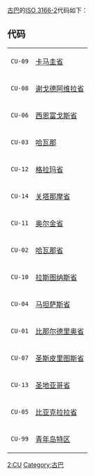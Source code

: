 [[古巴|古巴]]的[[ISO_3166-2|ISO 3166-2]]代码如下：
== 代码 ==
{|
|<code>CU-09</code>
|[[卡马圭省|卡马圭省]]
|-
|<code>CU-08</code>
|[[谢戈德阿维拉省|谢戈德阿维拉省]]
|-
|<code>CU-06</code>
|[[西恩富戈斯省|西恩富戈斯省]]
|-
|<code>CU-03</code>
|[[哈瓦那|哈瓦那]]
|-
|<code>CU-12</code>
|[[格拉玛省|格拉玛省]]
|-
|<code>CU-14</code>
|[[关塔那摩省|关塔那摩省]]
|-
|<code>CU-11</code>
|[[奥尔金省|奥尔金省]]
|-
|<code>CU-02</code>
|[[哈瓦那省|哈瓦那省]]
|-
|<code>CU-10</code>
|[[拉斯图纳斯省|拉斯图纳斯省]]
|-
|<code>CU-04</code>
|[[马坦萨斯省|马坦萨斯省]]
|-
|<code>CU-01</code>
|[[比那尔德里奥省|比那尔德里奥省]]
|-
|<code>CU-07</code>
|[[圣斯皮里图斯省|圣斯皮里图斯省]]
|-
|<code>CU-13</code>
|[[圣地亚哥省|圣地亚哥省]]
|-
|<code>CU-05</code>
|[[比亚克拉拉省|比亚克拉拉省]]
|-
|<code>CU-99</code>
|[[青年岛特区|青年岛特区]]
|}

{{ISO 3166|state=collapsed}}
[[Category:ISO_3166|2:CU]]
[[Category:古巴|Category:古巴]]